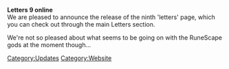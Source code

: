 {{update|date = 30 January 2003}}
'''Letters 9 online'''<br>We are pleased to announce the release of the ninth 'letters' page, which you can check out through the main Letters section.

We're not so pleased about what seems to be going on with the RuneScape gods at the moment though...
[[Category:Updates]]
[[Category:Website]]
